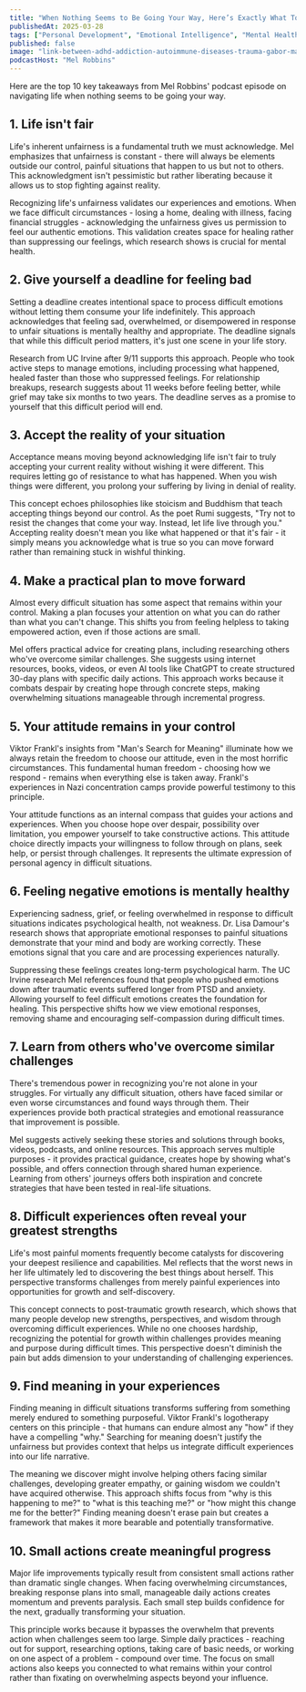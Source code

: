 ```yaml
---
title: "When Nothing Seems to Be Going Your Way, Here’s Exactly What To Do"
publishedAt: 2025-03-28
tags: ["Personal Development", "Emotional Intelligence", "Mental Health"]
published: false
image: "link-between-adhd-addiction-autoimmune-diseases-trauma-gabor-mate.jpg"
podcastHost: "Mel Robbins"
---
```



<PodcastSummaryPageLayout frontmatter={frontmatter}>

Here are the top 10 key takeaways from Mel Robbins' podcast episode on navigating life when nothing seems to be going your way.

## 1. Life isn't fair

Life's inherent unfairness is a fundamental truth we must acknowledge. Mel emphasizes that unfairness is constant - there will always be elements outside our control, painful situations that happen to us but not to others. This acknowledgment isn't pessimistic but rather liberating because it allows us to stop fighting against reality.

Recognizing life's unfairness validates our experiences and emotions. When we face difficult circumstances - losing a home, dealing with illness, facing financial struggles - acknowledging the unfairness gives us permission to feel our authentic emotions. This validation creates space for healing rather than suppressing our feelings, which research shows is crucial for mental health.

## 2. Give yourself a deadline for feeling bad

Setting a deadline creates intentional space to process difficult emotions without letting them consume your life indefinitely. This approach acknowledges that feeling sad, overwhelmed, or disempowered in response to unfair situations is mentally healthy and appropriate. The deadline signals that while this difficult period matters, it's just one scene in your life story.

Research from UC Irvine after 9/11 supports this approach. People who took active steps to manage emotions, including processing what happened, healed faster than those who suppressed feelings. For relationship breakups, research suggests about 11 weeks before feeling better, while grief may take six months to two years. The deadline serves as a promise to yourself that this difficult period will end.

## 3. Accept the reality of your situation

Acceptance means moving beyond acknowledging life isn't fair to truly accepting your current reality without wishing it were different. This requires letting go of resistance to what has happened. When you wish things were different, you prolong your suffering by living in denial of reality.

This concept echoes philosophies like stoicism and Buddhism that teach accepting things beyond our control. As the poet Rumi suggests, "Try not to resist the changes that come your way. Instead, let life live through you." Accepting reality doesn't mean you like what happened or that it's fair - it simply means you acknowledge what is true so you can move forward rather than remaining stuck in wishful thinking.

## 4. Make a practical plan to move forward

Almost every difficult situation has some aspect that remains within your control. Making a plan focuses your attention on what you can do rather than what you can't change. This shifts you from feeling helpless to taking empowered action, even if those actions are small.

Mel offers practical advice for creating plans, including researching others who've overcome similar challenges. She suggests using internet resources, books, videos, or even AI tools like ChatGPT to create structured 30-day plans with specific daily actions. This approach works because it combats despair by creating hope through concrete steps, making overwhelming situations manageable through incremental progress.

## 5. Your attitude remains in your control

Viktor Frankl's insights from "Man's Search for Meaning" illuminate how we always retain the freedom to choose our attitude, even in the most horrific circumstances. This fundamental human freedom - choosing how we respond - remains when everything else is taken away. Frankl's experiences in Nazi concentration camps provide powerful testimony to this principle.

Your attitude functions as an internal compass that guides your actions and experiences. When you choose hope over despair, possibility over limitation, you empower yourself to take constructive actions. This attitude choice directly impacts your willingness to follow through on plans, seek help, or persist through challenges. It represents the ultimate expression of personal agency in difficult situations.

## 6. Feeling negative emotions is mentally healthy

Experiencing sadness, grief, or feeling overwhelmed in response to difficult situations indicates psychological health, not weakness. Dr. Lisa Damour's research shows that appropriate emotional responses to painful situations demonstrate that your mind and body are working correctly. These emotions signal that you care and are processing experiences naturally.

Suppressing these feelings creates long-term psychological harm. The UC Irvine research Mel references found that people who pushed emotions down after traumatic events suffered longer from PTSD and anxiety. Allowing yourself to feel difficult emotions creates the foundation for healing. This perspective shifts how we view emotional responses, removing shame and encouraging self-compassion during difficult times.

## 7. Learn from others who've overcome similar challenges

There's tremendous power in recognizing you're not alone in your struggles. For virtually any difficult situation, others have faced similar or even worse circumstances and found ways through them. Their experiences provide both practical strategies and emotional reassurance that improvement is possible.

Mel suggests actively seeking these stories and solutions through books, videos, podcasts, and online resources. This approach serves multiple purposes - it provides practical guidance, creates hope by showing what's possible, and offers connection through shared human experience. Learning from others' journeys offers both inspiration and concrete strategies that have been tested in real-life situations.

## 8. Difficult experiences often reveal your greatest strengths

Life's most painful moments frequently become catalysts for discovering your deepest resilience and capabilities. Mel reflects that the worst news in her life ultimately led to discovering the best things about herself. This perspective transforms challenges from merely painful experiences into opportunities for growth and self-discovery.

This concept connects to post-traumatic growth research, which shows that many people develop new strengths, perspectives, and wisdom through overcoming difficult experiences. While no one chooses hardship, recognizing the potential for growth within challenges provides meaning and purpose during difficult times. This perspective doesn't diminish the pain but adds dimension to your understanding of challenging experiences.

## 9. Find meaning in your experiences

Finding meaning in difficult situations transforms suffering from something merely endured to something purposeful. Viktor Frankl's logotherapy centers on this principle - that humans can endure almost any "how" if they have a compelling "why." Searching for meaning doesn't justify the unfairness but provides context that helps us integrate difficult experiences into our life narrative.

The meaning we discover might involve helping others facing similar challenges, developing greater empathy, or gaining wisdom we couldn't have acquired otherwise. This approach shifts focus from "why is this happening to me?" to "what is this teaching me?" or "how might this change me for the better?" Finding meaning doesn't erase pain but creates a framework that makes it more bearable and potentially transformative.

## 10. Small actions create meaningful progress

Major life improvements typically result from consistent small actions rather than dramatic single changes. When facing overwhelming circumstances, breaking response plans into small, manageable daily actions creates momentum and prevents paralysis. Each small step builds confidence for the next, gradually transforming your situation.

This principle works because it bypasses the overwhelm that prevents action when challenges seem too large. Simple daily practices - reaching out for support, researching options, taking care of basic needs, or working on one aspect of a problem - compound over time. The focus on small actions also keeps you connected to what remains within your control rather than fixating on overwhelming aspects beyond your influence.

</PodcastSummaryPageLayout>
